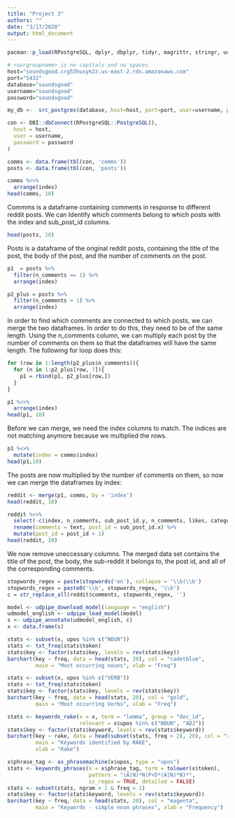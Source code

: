 ---
title: "Project 3"
authors: ""
date: "3/17/2020"
output: html_document
---

```{r}
pacman::p_load(RPostgreSQL, dplyr, dbplyr, tidyr, magrittr, stringr, udpipe, tm, lattice)
```

```{r}
# <ourgroupname> is no capitals and no spaces
host="soundsgood.crg53husyk2z.us-east-2.rds.amazonaws.com"
port="5432"
database="soundsgood"
username="soundsgood"
password="soundsgood"

my_db <-  src_postgres(database, host=host, port=port, user=username, password=password)
```

```{r}
con <- DBI::dbConnect(RPostgreSQL::PostgreSQL(),
  host = host,
  user = username,
  password = password
)

comms <- data.frame(tbl(con, 'comms'))
posts <- data.frame(tbl(con, 'posts'))
```

```{r}
comms %<>%
  arrange(index)
head(comms, 10)
```

Commms is a dataframe containing comments in response to different reddit posts.  We can Identify which comments belong to which posts with the index and sub_post_id columns.

```{r}
head(posts, 10)
```

Posts is a dataframe of the original reddit posts, containing the title of the post, the body of the post, and the number of comments on the post.

```{r}
p1  = posts %>%
  filter(n_comments == 1) %>%
  arrange(index)

p2_plus = posts %>%
  filter(n_comments > 1) %>%
  arrange(index)
```

In order to find which comments are connected to which posts, we can merge the two dataframes.  In order to do this, they need to be of the same length.  Using the n_comments column, we can multiply each post by the number of comments on them so that the dataframes will have the same length.  The following for loop does this:

```{r}
for (row in 1:length(p2_plus$n_comments)){
  for (n in 1:p2_plus[row, 7]){
    p1 = rbind(p1, p2_plus[row,])
  }
}
```

```{r}
p1 %<>%
  arrange(index)
head(p1, 10)
```

Before we can merge, we need the index columns to match.  The indices are not matching anymore because we multiplied the rows.

```{r}
p1 %<>%
  mutate(index = comms$index)
head(p1,10)
```

The posts are now multiplied by the number of comments on them, so now we can merge the dataframes by index:

```{r}
reddit <- merge(p1, comms, by = 'index')
head(reddit, 10)
```

```{r}
reddit %<>%
  select(-c(index, n_comments, sub_post_id.y, n_comments, likes, category)) %>%
  rename(comments = text, post_id = sub_post_id.x) %>%
  mutate(post_id = post_id + 1)
head(reddit, 10)
```
We now remove uneccessary columns.  The merged data set contains the title of the post, the body, the sub-reddit it belongs to, the post id, and all of the corresponding comments.

```{r}
stopwords_regex = paste(stopwords('en'), collapse = '\\b|\\b')
stopwords_regex = paste0('\\b', stopwords_regex, '\\b')
c = str_replace_all(reddit$comments, stopwords_regex, '')
```

```{r}
model <- udpipe_download_model(language = "english")
udmodel_english <- udpipe_load_model(model)
s <- udpipe_annotate(udmodel_english, c)
x <- data.frame(s)
```

```{r}
stats <- subset(x, upos %in% c("NOUN")) 
stats <- txt_freq(stats$token)
stats$key <- factor(stats$key, levels = rev(stats$key))
barchart(key ~ freq, data = head(stats, 20), col = "cadetblue", 
         main = "Most occurring nouns", xlab = "Freq")
```

```{r}
stats <- subset(x, upos %in% c("VERB")) 
stats <- txt_freq(stats$token)
stats$key <- factor(stats$key, levels = rev(stats$key))
barchart(key ~ freq, data = head(stats, 20), col = "gold", 
         main = "Most occurring Verbs", xlab = "Freq")
```

```{r}
stats <- keywords_rake(x = x, term = "lemma", group = "doc_id", 
                       relevant = x$upos %in% c("NOUN", "ADJ"))
stats$key <- factor(stats$keyword, levels = rev(stats$keyword))
barchart(key ~ rake, data = head(subset(stats, freq > 2), 20), col = "red", 
         main = "Keywords identified by RAKE", 
         xlab = "Rake")
```

```{r}
x$phrase_tag <- as_phrasemachine(x$upos, type = "upos")
stats <- keywords_phrases(x = x$phrase_tag, term = tolower(x$token), 
                          pattern = "(A|N)*N(P+D*(A|N)*N)*", 
                          is_regex = TRUE, detailed = FALSE)
stats <- subset(stats, ngram > 1 & freq > 1)
stats$key <- factor(stats$keyword, levels = rev(stats$keyword))
barchart(key ~ freq, data = head(stats, 20), col = "magenta", 
         main = "Keywords - simple noun phrases", xlab = "Frequency")
```

